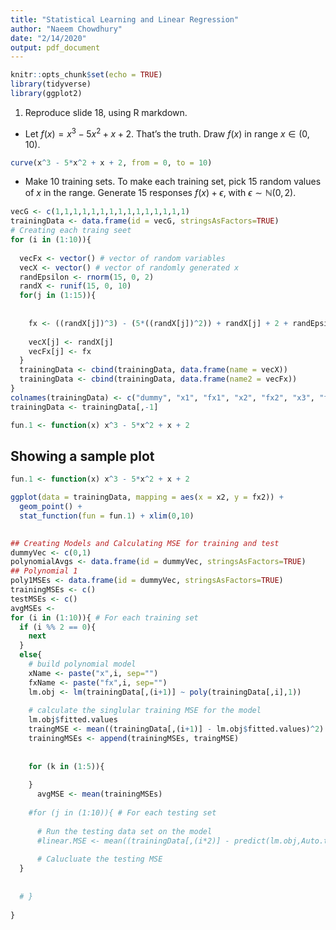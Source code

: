 ```yaml
---
title: "Statistical Learning and Linear Regression"
author: "Naeem Chowdhury"
date: "2/14/2020"
output: pdf_document
---
```


```r
knitr::opts_chunk$set(echo = TRUE)
library(tidyverse)
library(ggplot2)
```



  1. Reproduce slide 18, using R markdown.
  
  - Let $f(x) = x^3 - 5x^2 + x + 2$. That's the truth. Draw $f(x)$ in range $x \in (0,10)$.
  
```r
curve(x^3 - 5*x^2 + x + 2, from = 0, to = 10)
```

  - Make 10 training sets. To make each training set, pick 15 random values of $x$ in the range. Generate 15 responses $f(x) + \epsilon$, with $\epsilon \sim \mathbb{N}(0,2)$. 
  
  
```r
vecG <- c(1,1,1,1,1,1,1,1,1,1,1,1,1,1,1)
trainingData <- data.frame(id = vecG, stringsAsFactors=TRUE)
# Creating each traing seet
for (i in (1:10)){
  
  vecFx <- vector() # vector of random variables
  vecX <- vector() # vector of randomly generated x
  randEpsilon <- rnorm(15, 0, 2)
  randX <- runif(15, 0, 10)
  for(j in (1:15)){
    
    
    fx <- ((randX[j])^3) - (5*((randX[j])^2)) + randX[j] + 2 + randEpsilon[j]
    
    vecX[j] <- randX[j]
    vecFx[j] <- fx
  }
  trainingData <- cbind(trainingData, data.frame(name = vecX))
  trainingData <- cbind(trainingData, data.frame(name2 = vecFx))
}
colnames(trainingData) <- c("dummy", "x1", "fx1", "x2", "fx2", "x3", "fx3", "x4", "fx4", "x5", "fx5", "x6", "fx6", "x7", "fx7", "x8", "fx8", "x9", "fx9", "x10", "fx10")
trainingData <- trainingData[,-1]

fun.1 <- function(x) x^3 - 5*x^2 + x + 2

```

## Showing a sample plot

```r
fun.1 <- function(x) x^3 - 5*x^2 + x + 2

ggplot(data = trainingData, mapping = aes(x = x2, y = fx2)) + 
  geom_point() +
  stat_function(fun = fun.1) + xlim(0,10)
  
```

```r
## Creating Models and Calculating MSE for training and test
dummyVec <- c(0,1)
polynomialAvgs <- data.frame(id = dummyVec, stringsAsFactors=TRUE)
## Polynomial 1
poly1MSEs <- data.frame(id = dummyVec, stringsAsFactors=TRUE)
trainingMSEs <- c()
testMSEs <- c()
avgMSEs <-
for (i in (1:10)){ # For each training set
  if (i %% 2 == 0){
    next
  }
  else{
    # build polynomial model 
    xName <- paste("x",i, sep="")
    fxName <- paste("fx",i, sep="")
    lm.obj <- lm(trainingData[,(i+1)] ~ poly(trainingData[,i],1))
    
    # calculate the singlular training MSE for the model 
    lm.obj$fitted.values 
    traingMSE <- mean((trainingData[,(i+1)] - lm.obj$fitted.values)^2)
    trainingMSEs <- append(trainingMSEs, traingMSE)
    
    
    for (k in (1:5)){
      
    }
      avgMSE <- mean(trainingMSEs)
    
    #for (j in (1:10)){ # For each testing set
    
      # Run the testing data set on the model
      #linear.MSE <- mean((trainingData[,(i*2)] - predict(lm.obj,Auto.test))^2)
      
      # Calucluate the testing MSE
  }
      
      
  # }
  
}
```




  
  